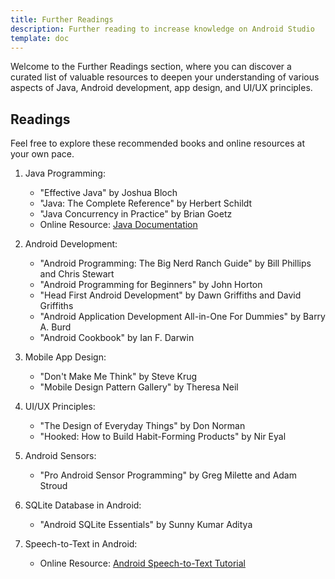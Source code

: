 ```yaml
---
title: Further Readings
description: Further reading to increase knowledge on Android Studio
template: doc
---
```

Welcome to the Further Readings section, where you can discover a curated list of valuable resources to deepen your understanding of various aspects of Java, Android development, app design, and UI/UX principles. 

## Readings

Feel free to explore these recommended books and online resources at your own pace. 

1. Java Programming:

    - "Effective Java" by Joshua Bloch
    - "Java: The Complete Reference" by Herbert Schildt
    - "Java Concurrency in Practice" by Brian Goetz 
    - Online Resource: [Java Documentation](https://docs.oracle.com/en/java/)

2. Android Development:

    - "Android Programming: The Big Nerd Ranch Guide" by Bill Phillips and Chris Stewart
    - "Android Programming for Beginners" by John Horton
    - "Head First Android Development" by Dawn Griffiths and David Griffiths
    - "Android Application Development All-in-One For Dummies" by Barry A. Burd
    - "Android Cookbook" by Ian F. Darwin

4. Mobile App Design:

    - "Don't Make Me Think" by Steve Krug
    - "Mobile Design Pattern Gallery" by Theresa Neil

6. UI/UX Principles:

    - "The Design of Everyday Things" by Don Norman
    - "Hooked: How to Build Habit-Forming Products" by Nir Eyal

8. Android Sensors:

    - "Pro Android Sensor Programming" by Greg Milette and Adam Stroud

9. SQLite Database in Android:

    - "Android SQLite Essentials" by Sunny Kumar Aditya

10. Speech-to-Text in Android:

    - Online Resource: [Android Speech-to-Text Tutorial](https://www.tutorialspoint.com/android/android_text_to_speech.htm)